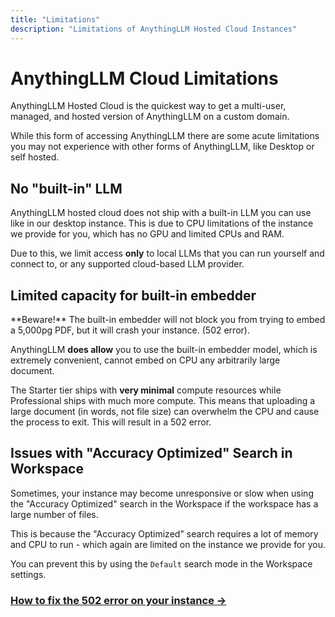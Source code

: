 ```yaml
---
title: "Limitations"
description: "Limitations of AnythingLLM Hosted Cloud Instances"
---
```



# AnythingLLM Cloud Limitations

AnythingLLM Hosted Cloud is the quickest way to get a multi-user, managed, and hosted version of AnythingLLM on a custom domain.

While this form of accessing AnythingLLM there are some acute limitations you may not experience with other forms of AnythingLLM, like Desktop or self hosted.

## No "built-in" LLM

AnythingLLM hosted cloud does not ship with a built-in LLM you can use like in our desktop instance. This is due to CPU limitations of the instance we provide for you, which has no GPU and limited CPUs and RAM.

Due to this, we limit access **only** to local LLMs that you can run yourself and connect to, or any supported cloud-based LLM provider.

## Limited capacity for built-in embedder

<Callout type="error" emoji="️‼️">
  **Beware!** The built-in embedder will not block you from trying to embed a
  5,000pg PDF, but it will crash your instance. (502 error).
</Callout>

AnythingLLM **does allow** you to use the built-in embedder model, which is extremely convenient, cannot embed on CPU any arbitrarily large document.

The Starter tier ships with **very minimal** compute resources while Professional ships with much more compute. This means that uploading a large document (in words, not file size) can overwhelm the CPU and cause
the process to exit. This will result in a 502 error.

## Issues with "Accuracy Optimized" Search in Workspace

Sometimes, your instance may become unresponsive or slow when using the "Accuracy Optimized" search in the Workspace if the workspace has a large number of files.

This is because the "Accuracy Optimized" search requires a lot of memory and CPU to run - which again are limited on the instance we provide for you.

You can prevent this by using the `Default` search mode in the Workspace settings.

### [How to fix the 502 error on your instance &rarr;](./error-502.mdx)
